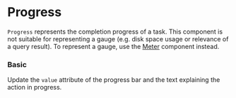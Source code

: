

# Progress

`Progress` represents the completion progress of a task. This component is not suitable for representing a gauge (e.g. disk space usage or relevance of a query result). To represent a gauge, use the [Meter](?path=/docs/components-meter--basic) component instead.

### Basic

Update the `value` attribute of the progress bar and the text explaining the action in progress.

<Canvas withSource="open">
    <Story id="components-progress--basic" />
</Canvas>

<div class="hidden">
    <Primary />
</div>

<ArgTypes of={Progress} />
